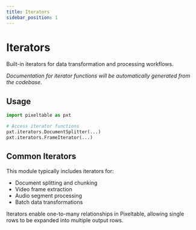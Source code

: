 ```yaml
---
title: Iterators
sidebar_position: 1
---
```


# Iterators

Built-in iterators for data transformation and processing workflows.

*Documentation for iterator functions will be automatically generated from the codebase.*

## Usage

```python
import pixeltable as pxt

# Access iterator functions
pxt.iterators.DocumentSplitter(...)
pxt.iterators.FrameIterator(...)
```

## Common Iterators

This module typically includes iterators for:
- Document splitting and chunking
- Video frame extraction
- Audio segment processing
- Batch data transformations

Iterators enable one-to-many relationships in Pixeltable, allowing single rows to be expanded into multiple output rows.
